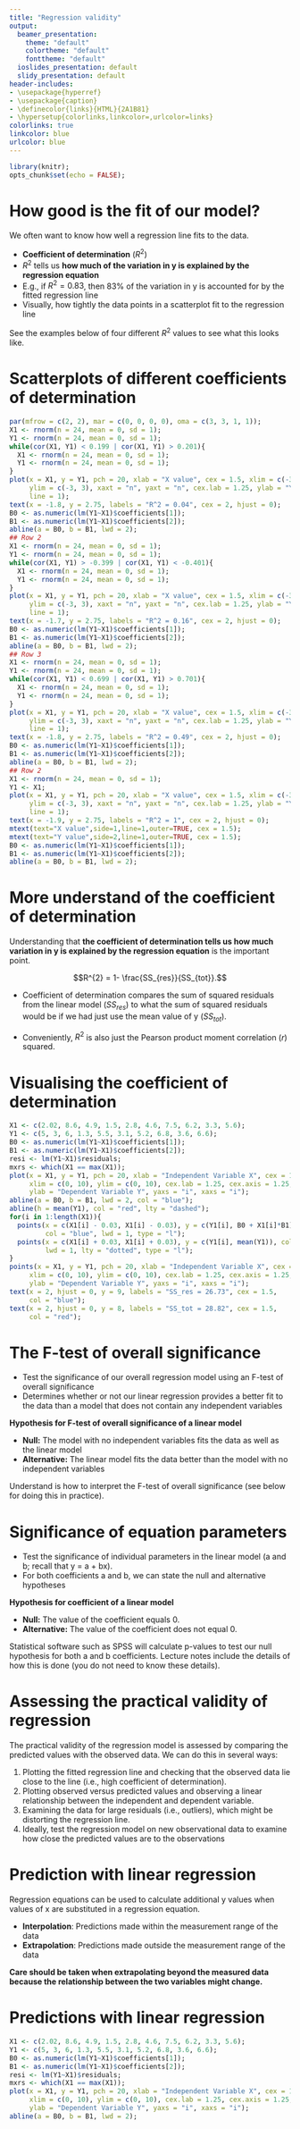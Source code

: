 ```yaml
---
title: "Regression validity"
output:
  beamer_presentation:
    theme: "default"
    colortheme: "default"
    fonttheme: "default"
  ioslides_presentation: default
  slidy_presentation: default
header-includes:
- \usepackage{hyperref}
- \usepackage{caption}
- \definecolor{links}{HTML}{2A1B81}
- \hypersetup{colorlinks,linkcolor=,urlcolor=links}
colorlinks: true
linkcolor: blue
urlcolor: blue
---
```


```r
library(knitr);
opts_chunk$set(echo = FALSE);
```


# How good is the fit of our model?

We often want to know how well a regression line fits to the data. 

- **Coefficient of determination** ($R^{2}$)
- $R^{2}$ tells us **how much of the variation in y is explained by the regression equation**
- E.g., if $R^{2} = 0.83$, then 83\% of the variation in y is accounted for by the fitted regression line
- Visually, how tightly the data points in a scatterplot fit to the regression line

See the examples below of four different $R^{2}$ values to see what this looks like.


# Scatterplots of different coefficients of determination

```r
par(mfrow = c(2, 2), mar = c(0, 0, 0, 0), oma = c(3, 3, 1, 1));
X1 <- rnorm(n = 24, mean = 0, sd = 1);
Y1 <- rnorm(n = 24, mean = 0, sd = 1);
while(cor(X1, Y1) < 0.199 | cor(X1, Y1) > 0.201){
  X1 <- rnorm(n = 24, mean = 0, sd = 1);
  Y1 <- rnorm(n = 24, mean = 0, sd = 1);
}
plot(x = X1, y = Y1, pch = 20, xlab = "X value", cex = 1.5, xlim = c(-3, 3),
     ylim = c(-3, 3), xaxt = "n", yaxt = "n", cex.lab = 1.25, ylab = "Y value",
     line = 1);
text(x = -1.8, y = 2.75, labels = "R^2 = 0.04", cex = 2, hjust = 0);
B0 <- as.numeric(lm(Y1~X1)$coefficients[1]);
B1 <- as.numeric(lm(Y1~X1)$coefficients[2]);
abline(a = B0, b = B1, lwd = 2);
## Row 2
X1 <- rnorm(n = 24, mean = 0, sd = 1);
Y1 <- rnorm(n = 24, mean = 0, sd = 1);
while(cor(X1, Y1) > -0.399 | cor(X1, Y1) < -0.401){
  X1 <- rnorm(n = 24, mean = 0, sd = 1);
  Y1 <- rnorm(n = 24, mean = 0, sd = 1);
}
plot(x = X1, y = Y1, pch = 20, xlab = "X value", cex = 1.5, xlim = c(-3, 3),
     ylim = c(-3, 3), xaxt = "n", yaxt = "n", cex.lab = 1.25, ylab = "Y value",
     line = 1);
text(x = -1.7, y = 2.75, labels = "R^2 = 0.16", cex = 2, hjust = 0);
B0 <- as.numeric(lm(Y1~X1)$coefficients[1]);
B1 <- as.numeric(lm(Y1~X1)$coefficients[2]);
abline(a = B0, b = B1, lwd = 2);
## Row 3
X1 <- rnorm(n = 24, mean = 0, sd = 1);
Y1 <- rnorm(n = 24, mean = 0, sd = 1);
while(cor(X1, Y1) < 0.699 | cor(X1, Y1) > 0.701){
  X1 <- rnorm(n = 24, mean = 0, sd = 1);
  Y1 <- rnorm(n = 24, mean = 0, sd = 1);
}
plot(x = X1, y = Y1, pch = 20, xlab = "X value", cex = 1.5, xlim = c(-3, 3),
     ylim = c(-3, 3), xaxt = "n", yaxt = "n", cex.lab = 1.25, ylab = "Y value",
     line = 1);
text(x = -1.8, y = 2.75, labels = "R^2 = 0.49", cex = 2, hjust = 0);
B0 <- as.numeric(lm(Y1~X1)$coefficients[1]);
B1 <- as.numeric(lm(Y1~X1)$coefficients[2]);
abline(a = B0, b = B1, lwd = 2);
## Row 2
X1 <- rnorm(n = 24, mean = 0, sd = 1);
Y1 <- X1;
plot(x = X1, y = Y1, pch = 20, xlab = "X value", cex = 1.5, xlim = c(-3, 3),
     ylim = c(-3, 3), xaxt = "n", yaxt = "n", cex.lab = 1.25, ylab = "Y value",
     line = 1);
text(x = -1.9, y = 2.75, labels = "R^2 = 1", cex = 2, hjust = 0);
mtext(text="X value",side=1,line=1,outer=TRUE, cex = 1.5);
mtext(text="Y value",side=2,line=1,outer=TRUE, cex = 1.5);
B0 <- as.numeric(lm(Y1~X1)$coefficients[1]);
B1 <- as.numeric(lm(Y1~X1)$coefficients[2]);
abline(a = B0, b = B1, lwd = 2);
```



# More understand of the coefficient of determination

Understanding  that **the coefficient of determination tells us how much variation in y is explained by the regression equation** is the important point. 

$$R^{2} = 1- \frac{SS_{res}}{SS_{tot}}.$$


- Coefficient of determination compares the sum of squared residuals from the linear model ($SS_{res}$) to what the sum of squared residuals would be if we had just use the mean value of y ($SS_{tot}$).

- Conveniently, $R^{2}$ is also just the Pearson product moment correlation (*r*) squared.


# Visualising the coefficient of determination

```r
X1 <- c(2.02, 8.6, 4.9, 1.5, 2.8, 4.6, 7.5, 6.2, 3.3, 5.6);
Y1 <- c(5, 3, 6, 1.3, 5.5, 3.1, 5.2, 6.8, 3.6, 6.6);
B0 <- as.numeric(lm(Y1~X1)$coefficients[1]);
B1 <- as.numeric(lm(Y1~X1)$coefficients[2]);
resi <- lm(Y1~X1)$residuals;
mxrs <- which(X1 == max(X1));
plot(x = X1, y = Y1, pch = 20, xlab = "Independent Variable X", cex = 1.5, 
     xlim = c(0, 10), ylim = c(0, 10), cex.lab = 1.25, cex.axis = 1.25,
     ylab = "Dependent Variable Y", yaxs = "i", xaxs = "i");
abline(a = B0, b = B1, lwd = 2, col = "blue");
abline(h = mean(Y1), col = "red", lty = "dashed");
for(i in 1:length(X1)){
  points(x = c(X1[i] - 0.03, X1[i] - 0.03), y = c(Y1[i], B0 + X1[i]*B1), 
         col = "blue", lwd = 1, type = "l");
  points(x = c(X1[i] + 0.03, X1[i] + 0.03), y = c(Y1[i], mean(Y1)), col = "red",
         lwd = 1, lty = "dotted", type = "l");
}
points(x = X1, y = Y1, pch = 20, xlab = "Independent Variable X", cex = 1.5, 
     xlim = c(0, 10), ylim = c(0, 10), cex.lab = 1.25, cex.axis = 1.25,
     ylab = "Dependent Variable Y", yaxs = "i", xaxs = "i");
text(x = 2, hjust = 0, y = 9, labels = "SS_res = 26.73", cex = 1.5, 
     col = "blue");
text(x = 2, hjust = 0, y = 8, labels = "SS_tot = 28.82", cex = 1.5, 
     col = "red");
```


# The F-test of overall significance


- Test the significance of our overall regression model using an F-test of overall significance
- Determines whether or not our linear regression provides a better fit to the data than a model that does not contain any independent variables 

**Hypothesis for F-test of overall significance of a linear model**

- **Null:** The model with no independent variables fits the data as well as the linear model
- **Alternative:** The linear model fits the data better than the model with no independent variables

Understand is how to interpret the F-test of overall significance (see below for doing this in practice).


# Significance of equation parameters


- Test the significance of individual parameters in the linear model (a and b; recall that y = a + bx).
- For both coefficients a and b, we can state the null and alternative hypotheses

**Hypothesis for coefficient of a linear model**

- **Null:** The value of the coefficient equals 0.
- **Alternative:** The value of the coefficient does not equal 0.

Statistical software such as SPSS will calculate p-values to test our null hypothesis for both a and b coefficients. Lecture notes include the details of how this is done (you do not need to know these details).


# Assessing the practical validity of regression

The practical validity of the regression model is assessed by comparing the predicted values with the observed data. We can do this in several ways:

1. Plotting the fitted regression line and checking that the observed data lie close to the line (i.e., high coefficient of determination).
2. Plotting observed versus predicted values and observing a linear relationship between the independent and dependent variable.
3. Examining the data for large residuals (i.e., outliers), which might be distorting the regression line.
4. Ideally, test the regression model on new observational data to examine how close the predicted values are to the observations

# Prediction with linear regression

Regression equations can be used to calculate additional y values when values of x are substituted in a regression equation.

- **Interpolation**: Predictions made within the measurement range of the data
- **Extrapolation**: Predictions made outside the measurement range of the data

**Care should be taken when extrapolating beyond the measured data because the relationship between the two variables might change.**


# Predictions with linear regression

```r
X1 <- c(2.02, 8.6, 4.9, 1.5, 2.8, 4.6, 7.5, 6.2, 3.3, 5.6);
Y1 <- c(5, 3, 6, 1.3, 5.5, 3.1, 5.2, 6.8, 3.6, 6.6);
B0 <- as.numeric(lm(Y1~X1)$coefficients[1]);
B1 <- as.numeric(lm(Y1~X1)$coefficients[2]);
resi <- lm(Y1~X1)$residuals;
mxrs <- which(X1 == max(X1));
plot(x = X1, y = Y1, pch = 20, xlab = "Independent Variable X", cex = 1.5, 
     xlim = c(0, 10), ylim = c(0, 10), cex.lab = 1.25, cex.axis = 1.25,
     ylab = "Dependent Variable Y", yaxs = "i", xaxs = "i");
abline(a = B0, b = B1, lwd = 2);
```








